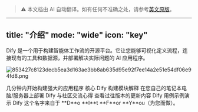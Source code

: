 > ⚠️ 本文档由 AI 自动翻译。如有任何不准确之处，请参考[英文原版](../../../../en/documentation/pages/getting-started/introduction.mdx)。

---
title: "介绍"
mode: "wide"
icon: "key"
---

Dify 是一个用于构建智能体工作流的开源平台。它让您能够可视化定义流程，连接现有的工具和数据源，并部署解决实际问题的 AI 应用程序。

![853427c8123decb5ea3d163ae3bb8ab635d95e92f7ee14a2e51e54df06e94fd8.png](/images/853427c8123decb5ea3d163ae3bb8ab635d95e92f7ee14a2e51e54df06e94fd8.png)

<CardGroup cols={3}>
  <Card title="快速开始" icon="play" href="/en/documentation/pages/getting-started/quick-start">
    几分钟内开始构建强大的应用程序
  </Card>
  <Card title="概念" icon="highlighter" iconType="regular" href="/en/documentation/pages/getting-started/key-concepts">
    核心 Dify 构建模块解释
  </Card>
  <Card title="安装" icon="arrow-down-to-line" href="/en/self-hosting/quick-start/docker-compose">
    在您自己的笔记本电脑/服务器上部署 Dify
  </Card>
  <Card title="论坛" icon="message" href="https://discord.gg/FngNHpbcY7">
    与社区交流心得
  </Card>
  <Card title="更新日志" icon="bell" href="https://github.com/langgenius/dify/releases">
    查看过往版本的更新内容
  </Card>
  <Card title="示例" icon="lightbulb" href="/en/documentation/pages/tutorials/customer-service-bot">
    Dify 用例示例演示
  </Card>
</CardGroup>

<Info>
  Dify 这个名字来自于 **D**o **I**t **F**or **Y**ou（为您而做）。
</Info>
